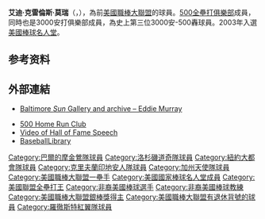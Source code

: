 {{Infobox baseball biography
|name=艾迪·莫瑞<br />Eddie Murray
|image= Eddie Murray 2007-07-24.jpg
|image_size  =
|caption =
|position=[[一壘手|一壘手]]/[[指定打擊|指定打擊]]
|bats=左
|throws=右
|birth_date= {{Birth date and age|1956|2|24}}
|birth_place= {{USA}}[[加利福尼亞州|加利福尼亞州]][[洛杉磯|洛杉磯]]
|death_date= 
|death_place= 
|debutleague =美國職棒大聯盟
|debutdate=4月7日
|debutyear=1977年
|debutteam=巴爾的摩金鶯
|finalleague =美國職棒大聯盟
|finaldate=9月20日
|finalyear=1997年
|finalteam=洛杉磯道奇
|statleague =美國職棒大聯盟
|stat1label=[[打擊率|打擊率]]
|stat1value=.287
|stat2label=[[安打|安打]]
|stat2value=3255
|stat3label=[[全壘打|全壘打]]
|stat3value=504
|stat4label=[[打點|打點]]
|stat4value=1917
|teams=
* [[巴爾的摩金鶯|巴爾的摩金鶯]] ({{mlby|1977}}–{{mlby|1988}})
* [[洛杉磯道奇|洛杉磯道奇]] ({{mlby|1989}}–{{mlby|1991}})
* [[紐約大都會|紐約大都會]] ({{mlby|1992}}–{{mlby|1993}})
* [[克里夫蘭印地安人|克里夫蘭印地安人]] ({{mlby|1994}}–{{mlby|1996}})
* [[巴爾的摩金鶯|巴爾的摩金鶯]] ({{mlby|1996}})
* [[加州天使|加州天使]] ({{mlby|1997}})
* [[洛杉磯道奇|洛杉磯道奇]] ({{mlby|1997}})
|highlights=
* 8×[[美國職棒大聯盟全明星賽|全明星賽]] ([[1978年美國職棒大聯盟全明星賽|1978]],[[1981年美國職棒大聯盟全明星賽|1981]]–[[1986年美國職棒大聯盟全明星賽|1986]],[[1991年美國職棒大聯盟全明星賽|1991]])
* [[世界大賽|世界大賽]]冠軍 ([[1983年世界大賽|1983]])
* [[美國職棒大聯盟年度最佳新人獎|美聯新人王]] (1977)
* 3×[[美國職棒大聯盟金手套獎|金手套獎]] (1983,1984,1990)
* 3×[[美國職棒大聯盟銀棒獎|銀棒獎]] (1982–1984)
* [[美國職棒大聯盟全壘打王|美聯全壘打王]] (1981)
* [[美國職棒大聯盟打點王|美聯打點王]] (1981)
* [[巴爾的摩金鶯|巴爾的摩金鶯]]退休號碼#33
* [[巴爾的摩金鶯|巴爾的摩金鶯]]名人堂
|hoflink = 美國國家棒球名人堂暨博物館
|hoftype = 美國棒球名人堂
|hofdate= 2003年
|hofvote= 85.3% (第一年票選)
}}

'''艾迪·克雷倫斯·莫瑞'''（{{lang-en|Eddie Clarence Murray}}，{{bd|1956年|2月24日|||}}），為前[[美國職棒大聯盟|美國職棒大聯盟]]的球員。[[500全壘打俱樂部|500全壘打俱樂部]]成員，同時也是3000安打俱樂部成員，為史上第三位3000安-500轟球員。2003年入選[[美國棒球名人堂|美國棒球名人堂]]。

== 参考资料 ==
{{reflist}}

== 外部連結 ==
{{commons category|Eddie Murray}}
* [http://www.baltimoresun.com/sports/baseball/bal-eddiemurray,0,5914618.storygallery Baltimore ''Sun'' Gallery and archive – Eddie Murray]
{{Baseballstats|br=m/murraed02 |fangraphs=1009386 |cube=eddie-murray|brm=murray001edd}}
* [https://web.archive.org/web/20071009001742/http://www.eddie-murray.com/ 500 Home Run Club]
* [https://web.archive.org/web/20070927193329/http://www.baltimoresun.com/sports/baseball/bal-speech28%2C0%2C6674351.story Video of Hall of Fame Speech]
* [https://web.archive.org/web/20071011063320/http://www.baseballlibrary.com/ballplayers/player.php?name=Eddie_Murray_1956 BaseballLibrary]

{{美國聯盟全壘打王}}
{{3000 hit club}}
{{1983年世界大賽冠軍巴爾的摩金鶯隊名單}}
{{巴爾的摩金鶯隊退休號碼}}
{{美國棒球名人堂成員}}
{{Authority control}}

{{DEFAULTSORT:Murray, Eddie}}
[[Category:巴爾的摩金鶯隊球員|Category:巴爾的摩金鶯隊球員]]
[[Category:洛杉磯道奇隊球員|Category:洛杉磯道奇隊球員]]
[[Category:紐約大都會隊球員|Category:紐約大都會隊球員]]
[[Category:克里夫蘭印地安人隊球員|Category:克里夫蘭印地安人隊球員]]
[[Category:加州天使隊球員|Category:加州天使隊球員]]
[[Category:美國職棒大聯盟一壘手|Category:美國職棒大聯盟一壘手]]
[[Category:美國國家棒球名人堂成員|Category:美國國家棒球名人堂成員]]
[[Category:美國聯盟全壘打王|Category:美國聯盟全壘打王]]
[[Category:非裔美國棒球選手|Category:非裔美國棒球選手]]
[[Category:非裔美國棒球教練|Category:非裔美國棒球教練]]
[[Category:美國職棒大聯盟銀棒獎得主|Category:美國職棒大聯盟銀棒獎得主]]
[[Category:美國職棒大聯盟有退休背號的球員|Category:美國職棒大聯盟有退休背號的球員]]
[[Category:羅徹斯特紅翼隊球員|Category:羅徹斯特紅翼隊球員]]